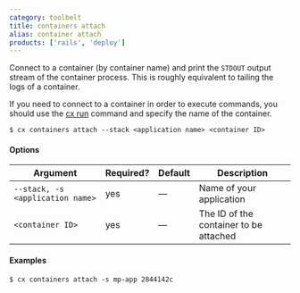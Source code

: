 ```yaml
---
category: toolbelt
title: containers attach
alias: container attach
products: ['rails', 'deploy']
---
```


Connect to a container (by container name) and print the `STDOUT` output stream of the container process. This is roughly equivalent to tailing the logs of a container. 

If you need to connect to a container in order to execute commands, you should use the [cx run](/:product/:version?/toolbelt/_run) command and specify the name of the container.

```shell
$ cx containers attach --stack <application name> <container ID>
```

#### Options

| Argument | Required? | Default | Description |
|  ---  |  ---  |  ---  |  ---  |
| `--stack, -s <application name>` | yes | — | Name of your application |
| `<container ID>` | yes | — | The ID of the container to be attached |

#### Examples

```shell
$ cx containers attach -s mp-app 2844142c
```
